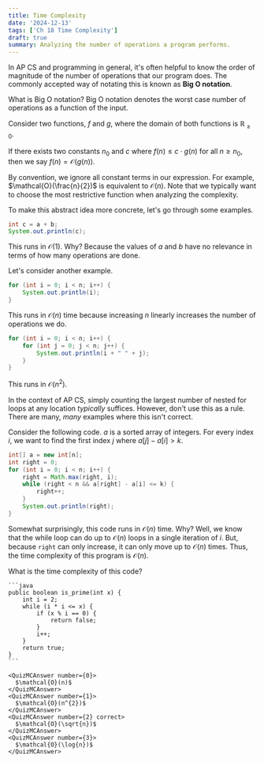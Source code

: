 ```yaml
---
title: Time Complexity
date: '2024-12-13'
tags: ['Ch 18 Time Complexity']
draft: true
summary: Analyzing the number of operations a program performs.
---
```


In AP CS and programming in general, it's often helpful to know the
order of magnitude of the number of operations that our program does.
The commonly accepted way of notating this is known as **Big O notation**.

What is Big O notation? Big O notation denotes the worst case number of
operations as a function of the input.

<Spoiler title="Formal Definition">

Consider two functions, $f$ and $g$, where the domain of both functions
is $\mathbb{R}_{\ge 0}$.

If there exists two constants $n_0$ and $c$ where
$f(n) \leq c \cdot g(n)$ for all $n \geq n_0$, then we say
$f(n) = \mathcal{O}(g(n))$.

</Spoiler>

By convention, we ignore all constant terms in our expression. For example, $\mathcal{O}(\frac{n}{2})$ is equivalent to $\mathcal{O}(n)$. 
Note that we typically want to choose the most restrictive function when analyzing the complexity.

To make this abstract idea more concrete, let's go through some examples.

```java
int c = a + b;
System.out.println(c);
```

This runs in $\mathcal{O}(1)$. Why? Because the values of $a$ and $b$
have no relevance in terms of how many operations are done.

Let's consider another example.

```java
for (int i = 0; i < n; i++) {
    System.out.println(i);
}
```

This runs in $\mathcal{O}(n)$ time because increasing $n$ linearly increases the number of operations we do.

```java
for (int i = 0; i < n; i++) {
    for (int j = 0; j < n; j++) {
        System.out.println(i + " " + j);
    }
}
```

This runs in $\mathcal{O}(n^{2})$.

In the context of AP CS, simply counting the largest number of nested
for loops at any location _typically_ suffices. However, don't use this as a rule. There are many, _many_ examples where this isn't correct.

Consider the following code. $a$ is a sorted array of integers. For every index $i$, we want to find the first index $j$ where $a[j] - a[i] > k$.

```java
int[] a = new int[n];
int right = 0;
for (int i = 0; i < n; i++) {
    right = Math.max(right, i);
    while (right < n && a[right] - a[i] <= k) {
        right++;
    }
    System.out.println(right);
}
```

Somewhat surprisingly, this code runs in $\mathcal{O}(n)$ time. Why?
Well, we know that the while loop can do up to $\mathcal{O}(n)$ loops in a single iteration of $i$. 
But, because `right` can only increase, it can only move up to $\mathcal{O}(n)$ times. Thus, 
the time complexity of this program is $\mathcal{O}(n)$.

<Quiz>
  <QuizQuestion>
    What is the time complexity of this code?

    ```java
    public boolean is_prime(int x) {
        int i = 2;
        while (i * i <= x) {
            if (x % i == 0) {
                return false;
            }
            i++;
        }
        return true;
    }
    ```
    
    <QuizMCAnswer number={0}>
      $\mathcal{O}(n)$
    </QuizMCAnswer>
    <QuizMCAnswer number={1}>
      $\mathcal{O}(n^{2})$
    </QuizMCAnswer>
    <QuizMCAnswer number={2} correct>
      $\mathcal{O}(\sqrt{n})$
    </QuizMCAnswer>
    <QuizMCAnswer number={3}>
      $\mathcal{O}(\log{n})$
    </QuizMCAnswer>
  </QuizQuestion>
</Quiz>